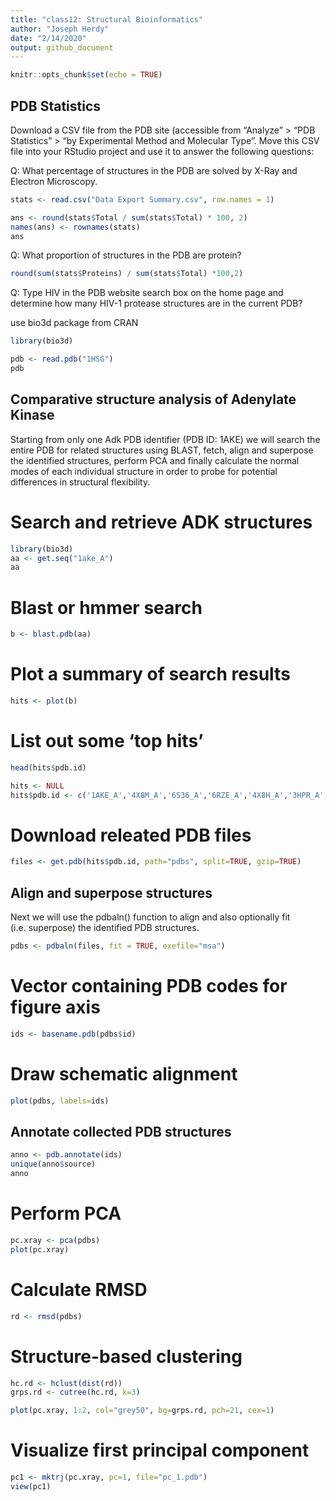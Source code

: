 ```yaml
---
title: "class12: Structural Bioinformatics"
author: "Joseph Herdy"
date: "2/14/2020"
output: github_document
---
```


```r
knitr::opts_chunk$set(echo = TRUE)
```

## PDB Statistics

Download a CSV file from the PDB site (accessible from “Analyze” > “PDB Statistics” > “by Experimental Method and Molecular Type”. Move this CSV file into your RStudio project and use it to answer the following questions:






Q: What percentage of structures in the PDB are solved by X-Ray and Electron Microscopy.


```r
stats <- read.csv("Data Export Summary.csv", row.names = 1)

ans <- round(stats$Total / sum(stats$Total) * 100, 2)
names(ans) <- rownames(stats)
ans
```

Q: What proportion of structures in the PDB are protein?

```r

round(sum(stats$Proteins) / sum(stats$Total) *100,2) 

```

Q: Type HIV in the PDB website search box on the home page and determine how many HIV-1 protease structures are in the current PDB?

use bio3d package from CRAN

```r
library(bio3d)

pdb <- read.pdb("1HSG")
pdb
```

## Comparative structure analysis of Adenylate Kinase

Starting from only one Adk PDB identifier (PDB ID: 1AKE) we will search the entire PDB for related structures using BLAST, fetch, align and superpose the identified structures, perform PCA and finally calculate the normal modes of each individual structure in order to probe for potential differences in structural flexibility.


# Search and retrieve ADK structures

```r
library(bio3d)
aa <- get.seq("1ake_A")
aa

```

# Blast or hmmer search 

```r
b <- blast.pdb(aa)

```


# Plot a summary of search results

```r
hits <- plot(b)

```

# List out some 'top hits'

```r
head(hits$pdb.id)

```

```r
hits <- NULL
hits$pdb.id <- c('1AKE_A','4X8M_A','6S36_A','6RZE_A','4X8H_A','3HPR_A','1E4V_A','5EJE_A','1E4Y_A','3X2S_A','6HAP_A','6HAM_A','4K46_A','4NP6_A','3GMT_A','4PZL_A')

```


# Download releated PDB files
```r
files <- get.pdb(hits$pdb.id, path="pdbs", split=TRUE, gzip=TRUE)

```

## Align and superpose structures

Next we will use the pdbaln() function to align and also optionally fit (i.e. superpose) the identified PDB structures.

```r
pdbs <- pdbaln(files, fit = TRUE, exefile="msa")
```


# Vector containing PDB codes for figure axis
```r
ids <- basename.pdb(pdbs$id)

```

# Draw schematic alignment
```r
plot(pdbs, labels=ids)

```

## Annotate collected PDB structures

```r
anno <- pdb.annotate(ids)
unique(anno$source)
anno


```



# Perform PCA
```r
pc.xray <- pca(pdbs)
plot(pc.xray)
```



# Calculate RMSD
```r
rd <- rmsd(pdbs)

```


# Structure-based clustering
```r
hc.rd <- hclust(dist(rd))
grps.rd <- cutree(hc.rd, k=3)

plot(pc.xray, 1:2, col="grey50", bg=grps.rd, pch=21, cex=1)
```



# Visualize first principal component
```r
pc1 <- mktrj(pc.xray, pc=1, file="pc_1.pdb")
view(pc1)

```








